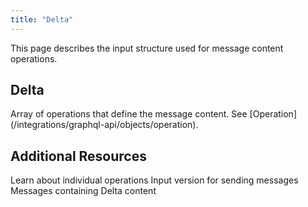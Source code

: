 ```yaml
---
title: "Delta"
---
```


This page describes the input structure used for message content operations.

## Delta

<ParamField path="ops" type="[Operation!]!" required>
  Array of operations that define the message content. See [Operation](/integrations/graphql-api/objects/operation).
</ParamField>

## Additional Resources

<CardGroup cols={2}>
  <Card title="Operation Schema" icon="gear" href="/integrations/graphql-api/objects/operation">
    Learn about individual operations
  </Card>
  <Card title="DeltaInput Schema" icon="pen-to-square" href="/integrations/graphql-api/objects/delta-input">
    Input version for sending messages
  </Card>
  <Card title="ChatMessage Schema" icon="message" href="/integrations/graphql-api/objects/chat-message">
    Messages containing Delta content
  </Card>
</CardGroup>